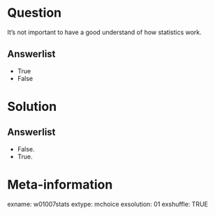 Question
========
It's not important to have a good understand of how statistics work.

Answerlist
----------
* True
* False


Solution
========

Answerlist
----------
* False.
* True.


Meta-information
================
exname: w01007stats
extype: mchoice
exsolution: 01
exshuffle: TRUE